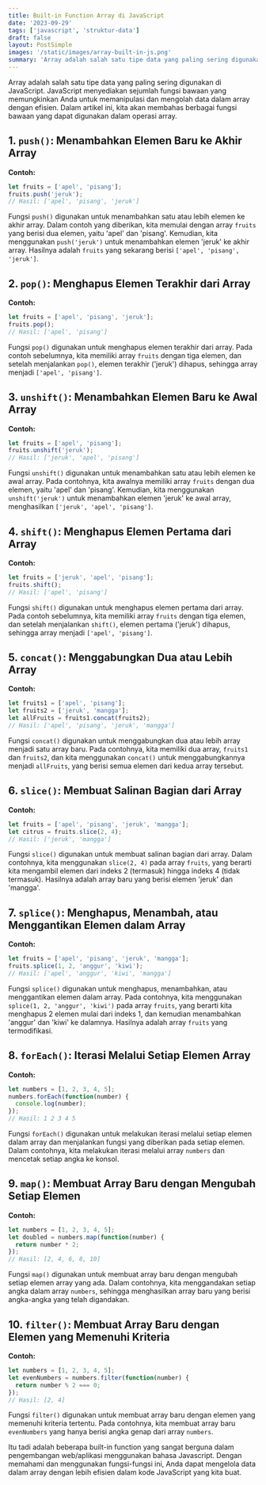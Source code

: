 ```yaml
---
title: Built-in Function Array di JavaScript
date: '2023-09-29'
tags: ['javascript', 'struktur-data']
draft: false
layout: PostSimple
images: '/static/images/array-built-in-js.png'
summary: 'Array adalah salah satu tipe data yang paling sering digunakan di JavaScript. JavaScript menyediakan sejumlah fungsi bawaan yang memungkinkan Anda untuk memanipulasi dan mengolah data...'
---
```



Array adalah salah satu tipe data yang paling sering digunakan di JavaScript. 
JavaScript menyediakan sejumlah fungsi bawaan yang memungkinkan Anda untuk memanipulasi dan mengolah data dalam array dengan efisien. 
Dalam artikel ini, kita akan membahas berbagai fungsi bawaan yang dapat digunakan dalam operasi array.

## 1. `push()`: Menambahkan Elemen Baru ke Akhir Array


**Contoh:**
```javascript
let fruits = ['apel', 'pisang'];
fruits.push('jeruk');
// Hasil: ['apel', 'pisang', 'jeruk']
```
Fungsi `push()` digunakan untuk menambahkan satu atau lebih elemen ke akhir array. Dalam contoh yang diberikan, kita memulai dengan array `fruits` yang berisi dua elemen, yaitu 'apel' dan 'pisang'. Kemudian, kita menggunakan `push('jeruk')` untuk menambahkan elemen 'jeruk' ke akhir array. Hasilnya adalah `fruits` yang sekarang berisi `['apel', 'pisang', 'jeruk']`.

## 2. `pop()`: Menghapus Elemen Terakhir dari Array


**Contoh:**
```javascript
let fruits = ['apel', 'pisang', 'jeruk'];
fruits.pop();
// Hasil: ['apel', 'pisang']
```
Fungsi `pop()` digunakan untuk menghapus elemen terakhir dari array. Pada contoh sebelumnya, kita memiliki array `fruits` dengan tiga elemen, dan setelah menjalankan `pop()`, elemen terakhir ('jeruk') dihapus, sehingga array menjadi `['apel', 'pisang']`.

## 3. `unshift()`: Menambahkan Elemen Baru ke Awal Array


**Contoh:**
```javascript
let fruits = ['apel', 'pisang'];
fruits.unshift('jeruk');
// Hasil: ['jeruk', 'apel', 'pisang']
```
Fungsi `unshift()` digunakan untuk menambahkan satu atau lebih elemen ke awal array. Pada contohnya, kita awalnya memiliki array `fruits` dengan dua elemen, yaitu 'apel' dan 'pisang'. Kemudian, kita menggunakan `unshift('jeruk')` untuk menambahkan elemen 'jeruk' ke awal array, menghasilkan `['jeruk', 'apel', 'pisang']`.

## 4. `shift()`: Menghapus Elemen Pertama dari Array


**Contoh:**
```javascript
let fruits = ['jeruk', 'apel', 'pisang'];
fruits.shift();
// Hasil: ['apel', 'pisang']
```
Fungsi `shift()` digunakan untuk menghapus elemen pertama dari array. Pada contoh sebelumnya, kita memiliki array `fruits` dengan tiga elemen, dan setelah menjalankan `shift()`, elemen pertama ('jeruk') dihapus, sehingga array menjadi `['apel', 'pisang']`.

## 5. `concat()`: Menggabungkan Dua atau Lebih Array


**Contoh:**
```javascript
let fruits1 = ['apel', 'pisang'];
let fruits2 = ['jeruk', 'mangga'];
let allFruits = fruits1.concat(fruits2);
// Hasil: ['apel', 'pisang', 'jeruk', 'mangga']
```
Fungsi `concat()` digunakan untuk menggabungkan dua atau lebih array menjadi satu array baru. Pada contohnya, kita memiliki dua array, `fruits1` dan `fruits2`, dan kita menggunakan `concat()` untuk menggabungkannya menjadi `allFruits`, yang berisi semua elemen dari kedua array tersebut.

## 6. `slice()`: Membuat Salinan Bagian dari Array


**Contoh:**
```javascript
let fruits = ['apel', 'pisang', 'jeruk', 'mangga'];
let citrus = fruits.slice(2, 4);
// Hasil: ['jeruk', 'mangga']
```
Fungsi `slice()` digunakan untuk membuat salinan bagian dari array. Dalam contohnya, kita menggunakan `slice(2, 4)` pada array `fruits`, yang berarti kita mengambil elemen dari indeks 2 (termasuk) hingga indeks 4 (tidak termasuk). Hasilnya adalah array baru yang berisi elemen 'jeruk' dan 'mangga'.

## 7. `splice()`: Menghapus, Menambah, atau Menggantikan Elemen dalam Array


**Contoh:**
```javascript
let fruits = ['apel', 'pisang', 'jeruk', 'mangga'];
fruits.splice(1, 2, 'anggur', 'kiwi');
// Hasil: ['apel', 'anggur', 'kiwi', 'mangga']
```
Fungsi `splice()` digunakan untuk menghapus, menambahkan, atau menggantikan elemen dalam array. Pada contohnya, kita menggunakan `splice(1, 2, 'anggur', 'kiwi')` pada array `fruits`, yang berarti kita menghapus 2 elemen mulai dari indeks 1, dan kemudian menambahkan 'anggur' dan 'kiwi' ke dalamnya. Hasilnya adalah array `fruits` yang termodifikasi.

## 8. `forEach()`: Iterasi Melalui Setiap Elemen Array


**Contoh:**
```javascript
let numbers = [1, 2, 3, 4, 5];
numbers.forEach(function(number) {
  console.log(number);
});
// Hasil: 1 2 3 4 5
```
Fungsi `forEach()` digunakan untuk melakukan iterasi melalui setiap elemen dalam array dan menjalankan fungsi yang diberikan pada setiap elemen. Dalam contohnya, kita melakukan iterasi melalui array `numbers` dan mencetak setiap angka ke konsol.

## 9. `map()`: Membuat Array Baru dengan Mengubah Setiap Elemen


**Contoh:**
```javascript
let numbers = [1, 2, 3, 4, 5];
let doubled = numbers.map(function(number) {
  return number * 2;
});
// Hasil: [2, 4, 6, 8, 10]
```
Fungsi `map()` digunakan untuk membuat array baru dengan mengubah setiap elemen array yang ada. Dalam contohnya, kita menggandakan setiap angka dalam array `numbers`, sehingga menghasilkan array baru yang berisi angka-angka yang telah digandakan.

## 10. `filter()`: Membuat Array Baru dengan Elemen yang Memenuhi Kriteria


**Contoh:**
```javascript
let numbers = [1, 2, 3, 4, 5];
let evenNumbers = numbers.filter(function(number) {
  return number % 2 === 0;
});
// Hasil: [2, 4]
```
Fungsi `filter()` digunakan untuk membuat array baru dengan elemen yang memenuhi kriteria tertentu. Pada contohnya, kita membuat array baru `evenNumbers` yang hanya berisi angka genap dari array `numbers`.

Itu tadi adalah beberapa built-in function yang sangat berguna dalam pengembangan web/aplikasi menggunakan bahasa Javascript. Dengan memahami dan menggunakan fungsi-fungsi ini, Anda dapat mengelola data dalam array dengan lebih efisien dalam kode JavaScript yang kita buat.
